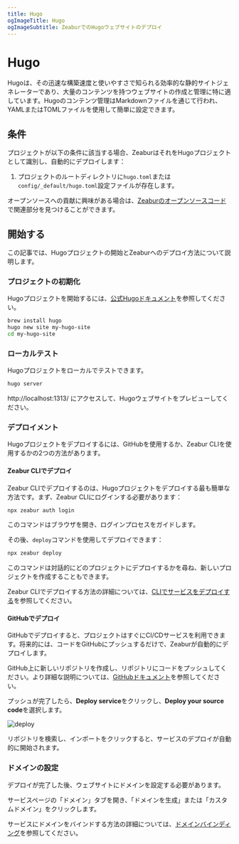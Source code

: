 ```yaml
---
title: Hugo
ogImageTitle: Hugo
ogImageSubtitle: ZeaburでのHugoウェブサイトのデプロイ
---
```


# Hugo

Hugoは、その迅速な構築速度と使いやすさで知られる効率的な静的サイトジェネレーターであり、大量のコンテンツを持つウェブサイトの作成と管理に特に適しています。Hugoのコンテンツ管理はMarkdownファイルを通じて行われ、YAMLまたはTOMLファイルを使用して簡単に設定できます。

## 条件

プロジェクトが以下の条件に該当する場合、ZeaburはそれをHugoプロジェクトとして識別し、自動的にデプロイします：

1. プロジェクトのルートディレクトリに`hugo.toml`または`config/_default/hugo.toml`設定ファイルが存在します。

オープンソースへの貢献に興味がある場合は、[Zeaburのオープンソースコード](https://github.com/zeabur)で関連部分を見つけることができます。

## 開始する

この記事では、Hugoプロジェクトの開始とZeaburへのデプロイ方法について説明します。

### プロジェクトの初期化

Hugoプロジェクトを開始するには、[公式Hugoドキュメント](https://gohugo.io/getting-started/)を参照してください。

```bash
brew install hugo
hugo new site my-hugo-site
cd my-hugo-site
```

### ローカルテスト

Hugoプロジェクトをローカルでテストできます。

```bash
hugo server
```

http://localhost:1313/ にアクセスして、Hugoウェブサイトをプレビューしてください。

### デプロイメント

Hugoプロジェクトをデプロイするには、GitHubを使用するか、Zeabur CLIを使用するかの2つの方法があります。

#### Zeabur CLIでデプロイ

Zeabur CLIでデプロイするのは、Hugoプロジェクトをデプロイする最も簡単な方法です。まず、Zeabur CLIにログインする必要があります：

```bash
npx zeabur auth login
```

このコマンドはブラウザを開き、ログインプロセスをガイドします。

その後、`deploy`コマンドを使用してデプロイできます：

```bash
npx zeabur deploy
```

このコマンドは対話的にどのプロジェクトにデプロイするかを尋ね、新しいプロジェクトを作成することもできます。

Zeabur CLIでデプロイする方法の詳細については、[CLIでサービスをデプロイする](/deploy/deploy-in-cli)を参照してください。

#### GitHubでデプロイ

GitHubでデプロイすると、プロジェクトはすぐにCI/CDサービスを利用できます。将来的には、コードをGitHubにプッシュするだけで、Zeaburが自動的にデプロイします。

GitHub上に新しいリポジトリを作成し、リポジトリにコードをプッシュしてください。より詳細な説明については、[GitHubドキュメント](https://docs.github.com/en/github/importing-your-projects-to-github/adding-an-existing-project-to-github-using-the-command-line)を参照してください。

プッシュが完了したら、**Deploy service**をクリックし、**Deploy your source code**を選択します。

![deploy](/deploy/common/select-service.en-US.png)

リポジトリを検索し、インポートをクリックすると、サービスのデプロイが自動的に開始されます。

### ドメインの設定

デプロイが完了した後、ウェブサイトにドメインを設定する必要があります。

サービスページの「ドメイン」タブを開き、「ドメインを生成」または「カスタムドメイン」をクリックします。

サービスにドメインをバインドする方法の詳細については、[ドメインバインディング](/deploy/domain-binding)を参照してください。
